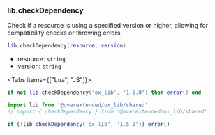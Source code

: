 ### lib.checkDependency

Check if a resource is using a specified version or higher, allowing for compatibility checks or throwing errors.


```lua
lib.checkDependency(resource, version)
```

- resource: `string`
- version: `string`

<Tabs items={["Lua", "JS"]}>
<Tab>

```lua
if not lib.checkDependency('ox_lib', '1.5.0') then error() end
```

</Tab>
<Tab>

```ts
import lib from '@overextended/ox_lib/shared'
// import { checkDependency } from '@overextended/ox_lib/shared'

if (!lib.checkDependency('ox_lib', '1.5.0')) error()
```

</Tab>
</Tabs>
